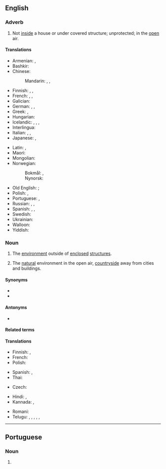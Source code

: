 ==English==

===Adverb===
{{en-adv|-}}

# Not [[inside]] a house or under covered structure; unprotected; in the [[open]] air.
#: {{ux|en|They went '''outdoors''' to light up their cigarettes.}}

====Translations====
{{trans-top|in the open air}}
* Armenian: {{t+|hy|դուրս}}, {{t+|hy|բացօթյա}}
* Bashkir: {{t|ba|тышта}}
* Chinese:
*: Mandarin: {{t+|cmn|戶外}}, {{t+|cmn|户外|tr=hùwài}}, {{t+|cmn|室外|tr=shìwài}}
* Finnish: {{t+|fi|ulos}}, {{t+|fi|ulkona}}, {{t+|fi|ulkoilma|alt=ulkoilmassa}}
* French: {{t+|fr|à l'extérieur}}, {{t+|fr|dehors}}, {{t+|fr|en plein air}}
* Galician: {{t|gl|ao ar libre|m}}
* German: {{t|de|im Freien}}, {{t+|de|draußen}}, {{t|de|an der frischen Luft}}
* Greek: {{t|el|εξωτερικός χώρος}}, {{t+|el|έξω}}
* Hungarian: {{t+|hu|kint}}
* Icelandic: {{t+|is|úti}}, {{t|is|utandyra}}, {{t|is|utanhúss}}, {{t|is|undir berum himni}}
* Interlingua: {{t|ia|al aere libere}}
* Italian: {{t+|it|all'aperto}}, {{t|it|all'aria aperta}}, {{t+|it|fuori}}
* Japanese: {{t|ja|室外|tr=しつがいで, shitsugai de|alt=室外で}}, {{t+|ja|屋外|tr=おくがいで, okugai de|alt=屋外で}}
{{trans-mid}}
* Latin: {{t+|la|forīs}} {{qualifier|located outdoors}}, {{t+|la|forās}} {{qualifier|heading outdoors}}
* Maori: {{t|mi|o waho}}
* Mongolian: {{t-needed|mn}}
* Norwegian:
*: Bokmål: {{t+|nb|utendørs}}, {{t|nb|utadørs}}
*: Nynorsk: {{t|nn|utandørs}}
* Old English: {{t|ang|ūte}} {{qualifier|stative}}; {{t|ang|ūt}} {{qualifier|allative}}
* Polish: {{t+|pl|na zewnątrz}}, {{t+|pl|na dworze}}
* Portuguese: {{t+|pt|ao ar livre}}, {{t+|pt|a céu aberto}}
* Russian: {{t-check|ru|[[на]] [[откры́том]] [[во́здухе]]}}, {{t-check|ru|[[на]] [[у́лице]]}}, {{t+|ru|снару́жи}}
* Spanish: {{t|es|al [[aire libre]]}}, {{t|es|a la [[intemperie]]}}, {{t|es|al fresco}}
* Swedish: {{t+|sv|utomhus}}
* Ukrainian: {{t|uk|надво́рі}}
* Walloon: {{t+|wa|a l' ouxh}}
* Yiddish: {{t|yi|דרויסן}}
{{trans-bottom}}

===Noun===
{{en-noun|-}}

# {{lb|en|often preceded by "the"}} The [[environment]] outside of [[enclosed]] [[structure]]s.
# {{lb|en|often preceded by "the"}} The [[natural]] environment in the open air, [[countryside]] away from cities and buildings.
#: {{ux|en|She loves the '''outdoors'''.}}

====Synonyms====
* {{l|en|great outdoors}}
* {{l|en|God's country}}

====Antonyms====
* {{l|en|indoors}}

====Related terms====
{{col4|en
|out of doors
|outdoorsman
|outdoorsy
|al fresco
}}

====Translations====
{{trans-top|environment outside of enclosed structures}}
* Finnish: {{t+|fi|luonto}}, {{t|fi|ulkoilmaelämä}}
* French: {{t+|fr|dehors|m}}
* Polish: {{t+|pl|dwór|m-in}}
{{trans-mid}}
* Spanish: {{t|es|aire libre|m}}, {{t+|es|intemperie|f}}
* Thai: {{t+|th|ข้างนอก}}
{{trans-bottom}}

{{trans-top|countryside away from cities}}
* Czech: {{t+|cs|příroda|?}}
{{trans-mid}}
{{trans-bottom}}

{{checktrans-top}}
* Hindi: {{t+check|hi|बहर|?}}, {{t-check|hi|सड़क पर|?}}
* Kannada: {{t-check|kn|ಹೊರಾಂಗಣದಲ್ಲಿ}}, {{t+check|kn|ಹೊರಗೆ}}
{{trans-mid}}
* Romani: {{t-check|rom|avri}}
* Telugu: {{t-check|te|ఔట్}}, {{t-check|te|అవుట్}}, {{t+check|te|బయట}}, {{t-check|te|వెలుపలి}}, {{t-check|te|ఇంటి పట్టు లేకుండా}}, {{t-check|te|బహిర్భాగం}}
{{trans-bottom}}

----

==Portuguese==

===Noun===
{{head|pt|noun form|g=m}}

# {{plural of|pt|outdoor}}